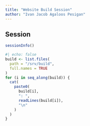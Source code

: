 ```yaml
---
title: "Website Build Session"
author: "Ivan Jacob Agaloos Pesigan"
---
```


<!-- Use rProject version when de-anonymized -->

## Session

```r
sessionInfo()
```

```r
#| echo: false
build <- list.files(
  path = "/srv/build",
  full.names = TRUE
)
for (i in seq_along(build)) {
  cat(
    paste0(
      build[i],
      ": ",
      readLines(build[i]),
      "\n"
    )
  )
}
```
